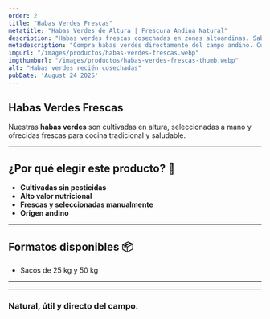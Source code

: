```yaml
---
order: 2
title: "Habas Verdes Frescas"
metatitle: "Habas Verdes de Altura | Frescura Andina Natural"
description: "Habas verdes frescas cosechadas en zonas altoandinas. Sabor puro y textura tierna para tus comidas saludables."
metadescription: "Compra habas verdes directamente del campo andino. Cultivo familiar, sin químicos y con excelente frescura."
imgurl: "/images/productos/habas-verdes-frescas.webp"
imgthumburl: "/images/productos/habas-verdes-frescas-thumb.webp"
alt: "Habas verdes recién cosechadas"
pubDate: 'August 24 2025'
---
```


## Habas Verdes Frescas

Nuestras **habas verdes** son cultivadas en altura, seleccionadas a mano y ofrecidas frescas para cocina tradicional y saludable.

---

## **¿Por qué elegir este producto?** 🌿

- **Cultivadas sin pesticidas**
- **Alto valor nutricional**
- **Frescas y seleccionadas manualmente**
- **Origen andino**

---

## **Formatos disponibles** 📦

- Sacos de 25 kg y 50 kg

---


<WhatsappSendUrl 
  text="Comprar" 
  message="Me interesa este producto"
  variant="primary" 
/>

---

### **Natural, útil y directo del campo.**
